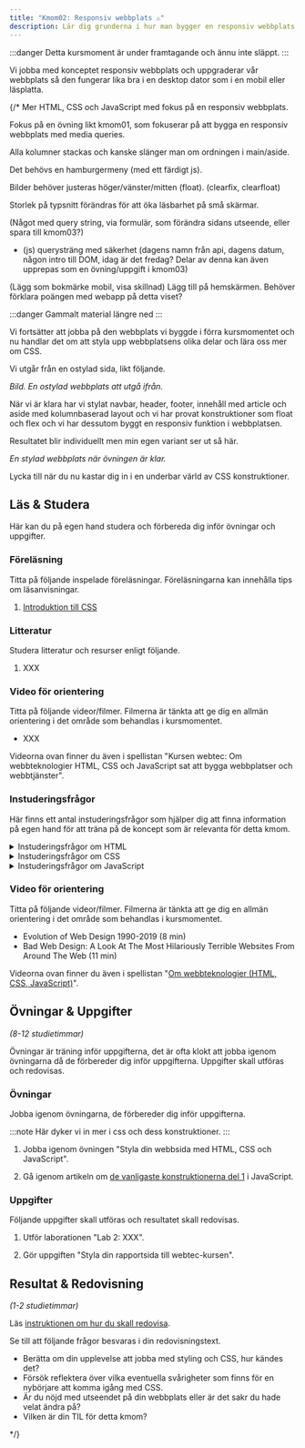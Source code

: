 ```yaml
---
title: "Kmom02: Responsiv webbplats ⚠️" 
description: Lär dig grunderna i hur man bygger en responsiv webbplats.
---
```


:::danger
Detta kursmoment är under framtagande och ännu inte släppt.
:::

Vi jobba med konceptet responsiv webbplats och uppgraderar vår webbplats så den fungerar lika bra i en desktop dator som i en mobil eller läsplatta.

{/*
Mer HTML, CSS och JavaScript med fokus på en responsiv webbplats.

Fokus på en övning likt kmom01, som fokuserar på att bygga en responsiv webbplats med media queries. 

Alla kolumner stackas och kanske slänger man om ordningen i main/aside.

Det behövs en hamburgermeny (med ett färdigt js).

Bilder behöver justeras höger/vänster/mitten (float). (clearfix, clearfloat)

Storlek på typsnitt förändras för att öka läsbarhet på små skärmar.

(Något med query string, via formulär, som förändra sidans utseende, eller spara till kmom03?)

* (js) querysträng med säkerhet (dagens namn från api, dagens datum, någon intro till DOM, idag är det fredag? Delar av denna kan även upprepas som en övning/uppgift i kmom03)

(Lägg som bokmärke mobil, visa skillnad) Lägg till på hemskärmen. Behöver förklara poängen med webapp på detta viset?




:::danger
Gammalt material längre ned
:::


Vi fortsätter att jobba på den webbplats vi byggde i förra kursmomentet och nu handlar det om att styla upp webbplatsens olika delar och lära oss mer om CSS.

Vi utgår från en ostylad sida, likt följande.

_Bild. En ostylad webbplats att utgå ifrån._

När vi är klara har vi stylat navbar, header, footer, innehåll med article och aside med kolumnbaserad layout och vi har provat konstruktioner som float och flex och vi har dessutom byggt en responsiv funktion i webbplatsen.

Resultatet blir individuellt men min egen variant ser ut så här.

_En stylad webbplats när övningen är klar._

Lycka till när du nu kastar dig in i en underbar värld av CSS konstruktioner.



## Läs & Studera

Här kan du på egen hand studera och förbereda dig inför övningar och uppgifter.



### Föreläsning

Titta på följande inspelade föreläsningar. Föreläsningarna kan innehålla tips om läsanvisningar.

1. [Introduktion till CSS](./laromaterial/forelasning/introduktion-till-css)



### Litteratur

Studera litteratur och resurser enligt följande.

1. XXX



### Video för orientering

Titta på följande videor/filmer. Filmerna är tänkta att ge dig en allmän orientering i det område som behandlas i kursmomentet.

* XXX

Videorna ovan finner du även i spellistan "Kursen webtec: Om webbteknologier HTML, CSS och JavaScript sat att bygga webbplatser och webbtjänster".



### Instuderingsfrågor

Här finns ett antal instuderingsfrågor som hjälper dig att finna information på egen hand för att träna på de koncept som är relevanta för detta kmom.

<details>
<summary>Instuderingsfrågor om HTML</summary>

1. Vad står HTML för?

</details>

<details>
<summary>Instuderingsfrågor om CSS</summary>

1. Vad står CSS för?

</details>

<details>
<summary>Instuderingsfrågor om JavaScript</summary>

1. Ge en kort historik över programmeringsspråket JavaScript.

</details>



### Video för orientering

Titta på följande videor/filmer. Filmerna är tänkta att ge dig en allmän orientering i det område som behandlas i kursmomentet.

* Evolution of Web Design 1990-2019 (8 min)
* Bad Web Design: A Look At The Most Hilariously Terrible Websites From Around The Web (11 min)

Videorna ovan finner du även i spellistan "[Om webbteknologier (HTML, CSS, JavaScript)](https://www.youtube.com/playlist?list=PLKtP9l5q3ce8ODK-01sIVTEfrtxPO05GD)".



## Övningar & Uppgifter

_(8-12 studietimmar)_

Övningar är träning inför uppgifterna, det är ofta klokt att jobba igenom övningarna då de förbereder dig inför uppgifterna. Uppgifter skall utföras och redovisas.



### Övningar

Jobba igenom övningarna, de förbereder dig inför uppgifterna.

:::note
Här dyker vi in mer i css och dess konstruktioner.
:::

1. Jobba igenom övningen "Styla din webbsida med HTML, CSS och JavaScript".


1. Gå igenom artikeln om [de vanligaste konstruktionerna del 1](./laromaterial/ovning/kom-igang-med-javascript/common-structures-1) i JavaScript.




### Uppgifter

Följande uppgifter skall utföras och resultatet skall redovisas.

1. Utför laborationen "Lab 2: XXX".

1. Gör uppgiften "Styla din rapportsida till webtec-kursen".



## Resultat & Redovisning

_(1-2 studietimmar)_

Läs [instruktionen om hur du skall redovisa]().

Se till att följande frågor besvaras i din redovisningstext.

* Berätta om din upplevelse att jobba med styling och CSS, hur kändes det?
* Försök reflektera över vilka eventuella svårigheter som finns för en nybörjare att komma igång med CSS.
* Är du nöjd med utseendet på din webbplats eller är det sakr du hade velat ändra på?
* Vilken är din TIL för detta kmom?

*/}
